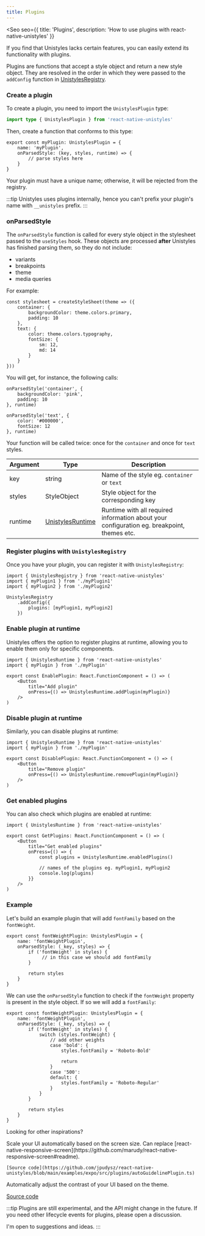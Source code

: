 ```yaml
---
title: Plugins
---
```


<Seo
    seo={{
        title: 'Plugins',
        description: 'How to use plugins with react-native-unistyles'
    }}
>

<Badge label="All platforms" />
<Badge label="2.0.0" />

If you find that Unistyles lacks certain features, you can easily extend its functionality with plugins.

Plugins are functions that accept a style object and return a new style object.
They are resolved in the order in which they were passed to the `addConfig` function in [UnistylesRegistry](/reference/unistyles-registry).

### Create a plugin

To create a plugin, you need to import the `UnistylesPlugin` type:

```ts
import type { UnistylesPlugin } from 'react-native-unistyles'

```

Then, create a function that conforms to this type:

```tsx /myPlugin/
export const myPlugin: UnistylesPlugin = {
    name: 'myPlugin',
    onParsedStyle: (key, styles, runtime) => {
        // parse styles here
    }
}
```

Your plugin must have a unique name; otherwise, it will be rejected from the registry.

:::tip
Unistyles uses plugins internally, hence you can't prefix your plugin's name with `__unistyles` prefix.
:::

### onParsedStyle

The `onParsedStyle` function is called for every style object in the stylesheet passed to the `useStyles` hook.
These objects are processed **after** Unistyles has finished parsing them, so they do not include:
- variants
- breakpoints
- theme
- media queries

For example:

```tsx /container/ /text/
const stylesheet = createStyleSheet(theme => ({
    container: {
        backgroundColor: theme.colors.primary,
        padding: 10
    },
    text: {
        color: theme.colors.typography,
        fontSize: {
            sm: 12,
            md: 14
        }
    }
}))
```

You will get, for instance, the following calls:

```tsx /onParsedStyle/
onParsedStyle('container', {
    backgroundColor: 'pink',
    padding: 10
}, runtime)

onParsedStyle('text', {
    color: '#000000',
    fontSize: 12
}, runtime)
```

Your function will be called twice: once for the `container` and once for `text` styles.

| Argument | Type | Description |
| --- | --- | --- |
| key | string | Name of the style eg. `container` or `text` |
| styles | StyleObject | Style object for the corresponding key |
| runtime | [UnistylesRuntime](/reference/unistyles-runtime/) | Runtime with all required information about your configuration eg. breakpoint, themes etc. |

### Register plugins with `UnistylesRegistry`

Once you have your plugin, you can register it with `UnistylesRegistry`:

```tsx /plugins/
import { UnistylesRegistry } from 'react-native-unistyles'
import { myPlugin1 } from './myPlugin1'
import { myPlugin2 } from './myPlugin2'

UnistylesRegistry
    .addConfig({
        plugins: [myPlugin1, myPlugin2]
    })
```


### Enable plugin at runtime

Unistyles offers the option to register plugins at runtime, allowing you to enable them only for specific components.

```tsx /UnistylesRuntime.addPlugin/
import { UnistylesRuntime } from 'react-native-unistyles'
import { myPlugin } from './myPlugin'

export const EnablePlugin: React.FunctionComponent = () => (
    <Button
        title="Add plugin"
        onPress={() => UnistylesRuntime.addPlugin(myPlugin)}
    />
)
```
### Disable plugin at runtime

Similarly, you can disable plugins at runtime:

```tsx /UnistylesRuntime.removePlugin/
import { UnistylesRuntime } from 'react-native-unistyles'
import { myPlugin } from './myPlugin'

export const DisablePlugin: React.FunctionComponent = () => (
    <Button
        title="Remove plugin"
        onPress={() => UnistylesRuntime.removePlugin(myPlugin)}
    />
)
```

### Get enabled plugins

You can also check which plugins are enabled at runtime:

```tsx /UnistylesRuntime.enabledPlugins/
import { UnistylesRuntime } from 'react-native-unistyles'

export const GetPlugins: React.FunctionComponent = () => (
    <Button
        title="Get enabled plugins"
        onPress={() => {
            const plugins = UnistylesRuntime.enabledPlugins()

            // names of the plugins eg. myPlugin1, myPlugin2
            console.log(plugins)
        }}
    />
)
```

### Example

Let's build an example plugin that will add `fontFamily` based on the `fontWeight`.

```tsx /fontWeightPlugin/
export const fontWeightPlugin: UnistylesPlugin = {
    name: 'fontWeightPlugin',
    onParsedStyle: (_key, styles) => {
        if ('fontWeight' in styles) {
             // in this case we should add fontFamily
        }
        
        return styles
    }
}
```

We can use the `onParsedStyle` function to check if the `fontWeight` property is present in the style object.
If so we will add a `fontFamily`:

```tsx /switch/ /case/
export const fontWeightPlugin: UnistylesPlugin = {
    name: 'fontWeightPlugin',
    onParsedStyle: (_key, styles) => {
        if ('fontWeight' in styles) {
            switch (styles.fontWeight) {
                // add other weights
                case 'bold': {
                    styles.fontFamily = 'Roboto-Bold'

                    return
                }
                case '500':
                default: {
                    styles.fontFamily = 'Roboto-Regular'
                }
            }
        }
        
        return styles
    }
}
```

Looking for other inspirations?

<CardGrid>
  <Card title="Auto Guideline Plugin" icon="random">
    Scale your UI automatically based on the screen size. Can replace [react-native-responsive-screen](https://github.com/marudy/react-native-responsive-screen#readme).

    [Source code](https://github.com/jpudysz/react-native-unistyles/blob/main/examples/expo/src/plugins/autoGuidelinePlugin.ts)
  </Card>
  <Card title="High Contrast Plugin" icon="sun">
    Automatically adjust the contrast of your UI based on the theme.

   [Source code](https://github.com/jpudysz/react-native-unistyles/blob/main/examples/expo/src/plugins/highContrastPlugin.ts)
  </Card>
</CardGrid>

:::tip
Plugins are still experimental, and the API might change in the future.
If you need other lifecycle events for plugins, please open a discussion.

I'm open to suggestions and ideas.
:::

</Seo>
